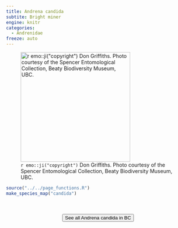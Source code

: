 ```yaml
---
title: Andrena candida
subtite: Bright miner
engine: knitr
categories:
  - Andrenidae
freeze: auto
---
```

![`r emo::ji("copyright")` Don Griffiths. Photo courtesy of the Spencer Entomological Collection, Beaty Biodiversity Museum, UBC.](https://www.zoology.ubc.ca/entomology/main/Hymenoptera/Andrenidae/Andrena%20candida%20(3lateral).jpg){height=300}





```r
source("../../page_functions.R")
make_species_map("candida")
```
<br><br>
<center>


<a href="https://www.zoology.ubc.ca/entomology/main/Hymenoptera/Andrenidae/Andrena%20candida.php"><button type="button" class="btn btn-secondary">See all Andrena candida in BC <i class="fa-solid fa-arrow-up-right-from-square"></i> </button></a>
</center>
